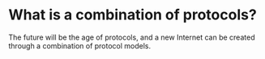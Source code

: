 # What is a combination of protocols?

The future will be the age of protocols, and a new Internet can be created through a combination of protocol models.
